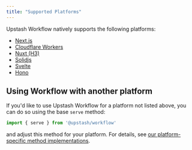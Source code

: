 ```yaml
---
title: "Supported Platforms"
---
```


Upstash Workflow natively supports the following platforms:

- [Next.js](/workflow/quickstarts/vercel-nextjs)
- [Cloudflare Workers](/workflow/quickstarts/cloudflare-workers)
- [Nuxt (H3)](/workflow/quickstarts/nuxt)
- [Solidjs](/workflow/quickstarts/solidjs)
- [Svelte](/workflow/quickstarts/svelte)
- [Hono](/workflow/quickstarts/hono)


## Using Workflow with another platform

If you'd like to use Upstash Workflow for a platform not listed above, you can do so using the base `serve` method:

```javascript
import { serve } from '@upstash/workflow'
```

and adjust this method for your platform. For details, see [our platform-specific method implementations](https://github.com/upstash/workflow-js/tree/main/platforms).
